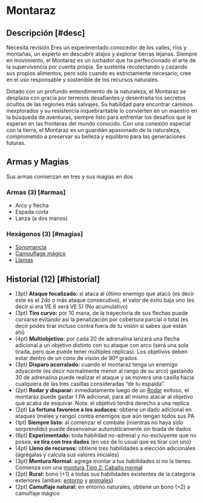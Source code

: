 
# Montaraz

<Bleed>
  <Screenshot src={archerPic} alt="placeholder" full />
</Bleed>

## Descripción [#desc]

<Callout type="warning" emoji="🔎">
  Necesita revisión
</Callout>
Eres un experimentado conocedor de los valles, ríos y montañas, un experto en descubrir
atajos y explorar tierras lejanas. Siempre en movimiento, el Montaraz es un luchador
que ha perfeccionado el arte de la supervivencia por cuenta propia. Se sustenta recolectando
y cazando sus propios alimentos, pero solo cuando es estrictamente necesario; cree
en el uso responsable y sostenible de los recursos naturales.

Dotado con un profundo entendimiento de la naturaleza, el Montaraz se desplaza con gracia por terrenos desafiantes y desentraña los secretos ocultos de las regiones más salvajes. Su habilidad para encontrar caminos inexplorados y su resistencia inquebrantable lo convierten en un maestro en la búsqueda de aventuras, siempre listo para enfrentar los desafíos que le esperan en las fronteras del mundo conocido. Con una conexión especial con la tierra, el Montaraz es un guardián apasionado de la naturaleza, comprometido a preservar su belleza y equilibrio para las generaciones futuras.

## Armas y Magias

Sus armas comienzan en tres y sus magias en dos

### Armas (3) [#armas]

- Arco y flecha
- Espada corta
- Lanza (a dos manos)

### Hexágonos (3) [#magias]

- [Sonomancia](/docs/list-hexagons/e02)
- [Camouflage mágico](/docs/list-hexagons/e07L1)
- [Llamas](/docs/list-hexagons/e01L1)

## Historial (12) [#historial]

- (3pt) **Ataque focalizado:** <Pill type="p"/> si ataca al último enemigo que atacó (es decir este es el 2do o más ataque consecutivo), el valor de éxito baja uno (es decir si era VE 6 será VE 5) (No acumulativo)
- (3pt) **Tiro curvo:** <Pill type="s"/><Pill type="u"/> por 10 mana, de la trayectoria de sus flechas puede curvarse evitando así la penalización por cobertura parcial o total (es decir podes tirar incluso contra fuera de tu visión si sabes que están ahí)
- (4pt) **Multiobjetivo:** <Pill type="s"/> por cada 20 de adrenalina lanzará una flecha adicional a un objetivo distinto con su ataque con arco (será una sola tirada, pero que puede tener múltiples réplicas). Los objetivos deben estar dentro de un cono de visión de 90º grados.
- (3pt) **Disparo acorralado:** <Pill type="s"/> cuando el montaraz tenga un enemigo adyacente (es decir normalmente menor al rango de su arco) gastando 30 de adrenalina puede realizar el ataque y se moverá una casilla hacia cualquiera de las tres casillas consideradas “de tu espalda”.
- (2pt) **Rodar y disparar:** <Pill type="s"/> inmediatamente luego de un [Rodar](/docs/ruling-combat/05#5-5) exitoso, el montaraz puede gastar 1 PA adicional, para alí mismo atacar al objetivo que acaba de esquivar. Nota: el objetivo tendrá derecho a una replica
- (2pt) **La fortuna favorece a los audaces:** <Pill type="p"/> obtiene un dado adicional en ataques (melee y rango) contra enemigos que aún tengan todos sus PA
- (1pt) **Siempre listo:** <Pill type="c"/> al comenzar el combate (mientras no haya sido sorprendido) puede desenvainar automáticamente sin tirada de dados
- (6pt) **Experimentado:** <Pill type="p"/><Pill type="u"/> toda habilidad no-adrenal y no-excluyente que no posea, **se tira con tres dados** (en vez de lo usual que es tirar con uno)
- (4pt) **Lleno de recursos:** obtiene tres habilidades a elección adicionales (agrégalas y calcula sus valores iniciales)
- (3pt) **Montura Normal:** <Pill type="u"/> agrega montar a tus habilidades si no la tienes. Comienza con una [montura Tipo 2: Caballo normal](/docs/list-annex/mounts)
- (2pt) **Rural:** bono (+1) a todas sus habilidades existentes de la categoría exteriores (ambas: [entorno](/docs/list-skills/individual#cat-ext-entorno) y [animales](/docs/list-skills/individual#cat-ext-animales))
- (2pt) **Camuflaje natural:** <Pill type="c"/><Pill type="u"/> en entorno naturales, obtiene un bono (+2) a camuflaje mágico
